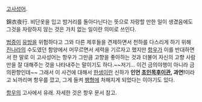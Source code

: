 [[고사성어]].

錦衣夜行. 비단옷을 입고 밤거리를 돌아다닌다는 뜻으로 자랑할 만한 일이 생겼음에도 그것을 자랑하지 않는 것은 가치 없는 일이란 의미로 쓰인다.

[[범증]]이 [[유방]]을 위험하다고 그와 다른 제후들을 견제하면서 천하를 다스리게 하기 위해 [[진]]나라의 수도였던 함양에서 머무르면서 세력을 기르자고 했지만 [[항우]]가 이를 반대하면서 한 말로 이 고사성어는 항우가 그만큼 고향을 좋아하는 것과 더불어 자신의 고향 사람만을 잘 대해주는 것을 나타내주는 말이기도 하다.~~저기... 이건 금의야행이 아니라 금의환향인데~~ 그래서 이 사건에 대해서 [[한생]]이란 신하가 '''인언 [[초인목후이관]], 과연!'''이라고 뇌까리며 항우를 깠고, 그게 들켜 [[팽형]]에 처해지게 되었다는 이야기도 있다.

[[항우]]의 고사에서 유래. 자세한 것은 항우 문서 참고.
